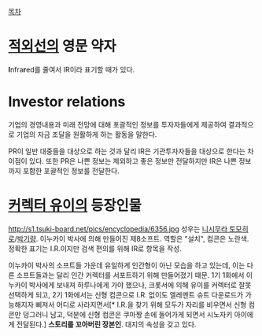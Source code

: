 [[목차]]
= [[적외선]]의 영문 약자 =
'''I'''nfra'''r'''ed를 줄여서 IR이라 표기할 때가 있다.

= Investor relations =
기업의 경영내용과 미래 전망에 대해 포괄적인 정보를 투자자들에게 제공하여 결과적으로 기업의 자금 조달을 원활하게 하는 활동을 말한다. 

PR이 일반 대중들을 대상으로 하는 것과 달리 IR은 기관투자자들을 대상으로 한다는 차이점이 있다. 또한 PR은 나쁜 정보는 제외하고 좋은 정보만 전달하지만 IR은 나쁜 정보까지 포함한 포괄적인 정보를 전달한다. 
= [[커렉터 유이]]의 등장인물 =
http://s1.tsuki-board.net/pics/encyclopedia/6356.jpg
성우는 [[니시무라 토모히로]]/[[박기량]]. 이누카이 박사에 의해 만들어진 제8소프트. 역할은 "설치", 컴콘은 노란색. 
정확한 표기는 I.R.이지만 검색 편의를 위해 IR로 항목을 작성.

이누카이 박사의 소프트들 가운데 유일하게 인간형이 아닌 모습을 하고 있는데, 이는 다른 소프트들과는 달리 인간 커렉터를 서포트하기 위해 만들어졌기 때문. 1기 1화에서 이누카이 박사에게 보내져 하루나에게 가야 했으나, 크롯서에 의해 유이를 커렉터로 잘못 선택하게 되고, 2기 1화에서는 신형 컴콘으로 I.R. 없이도 엘레멘트 슈트 다운로드가 가능해지자 삐져서 어디로 사라지면서[* I.R.을 찾기 위해 모두가 자리를 비우면서 신형 컴콘만 덩그러니 남고, 덕분에 신형 컴콘은 쿠마짱 손에 들어가게 되면서 시노자키 아이에게 전달된다.] '''스토리를 꼬아버린 장본인'''. 대지의 속성을 갖고 있다.
